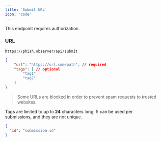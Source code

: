 ```yaml
---
title: 'Submit URL'
icon: 'code'
---
```


This endpoint requires authorization.

### URL

`https://phish.observer/api/submit`

```json Request
{
    "url": "https://url.com/path", // required
    "tags": [ // optional
        "tag1",
        "tag2"
    ]
}
```

> Some URLs are blocked in order to prevent spam requests to trusted websites.

Tags are limited to up to **24** characters long, 5 can be used per submissions, and they are not unique. 

```json Response
{
  "id": "submission-id"
}
```
